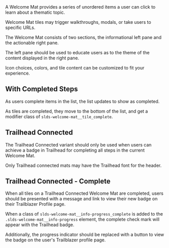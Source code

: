 
<div className="doc lead">
  A Welcome Mat provides a series of unordered items a user can click to learn about a thematic topic.
</div>

<Example title="Welcome Mat Base">
  <CodeView>
    <WelcomeMat />
  </CodeView>
</Example>

Welcome Mat tiles may trigger walkthroughs, modals, or take users to specific URLs.

The Welcome Mat consists of two sections, the informational left pane and the actionable right pane.

The left pane should be used to educate users as to the theme of the content displayed in the right pane.

Icon choices, colors, and tile content can be customized to fit your experience.

## With Completed Steps

As users complete items in the list, the list updates to show as completed.

As tiles are completed, they move to the bottom of the list, and get a modifier class of `slds-welcome-mat__tile_complete`.

<Example title="Welcome Mat Partially Completed Steps">
  <CodeView>
    <WelcomeMat complete={2} />
  </CodeView>
</Example>

## Trailhead Connected

The Trailhead Connected variant should only be used when users can achieve a badge in Trailhead for completing all steps in the current Welcome Mat.

Only Trailhead connected mats may have the Trailhead font for the header.

<Example title="Welcome Mat Trailhead">
  <CodeView>
    <WelcomeMat trailhead complete={1} />
  </CodeView>
</Example>

## Trailhead Connected - Complete

When all tiles on a Trailhead Connected Welcome Mat are completed, users should be presented with a message and link to view their new badge on their Trailblazer Profile page.

When a class of `slds-welcome-mat__info-progress_complete` is added to the `.slds-welcome-mat__info-progress` element, the complete check mark will appear with the Trailhead badge.

Additionally, the progress indicator should be replaced with a button to view the badge on the user's Trailblazer profile page.

<Example title="Welcome Mat Trailhead Complete">
  <CodeView>
    <WelcomeMat trailhead complete={5} />
  </CodeView>
</Example>
